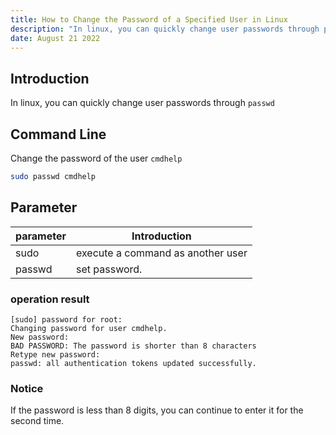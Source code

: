 ```yaml
---
title: How to Change the Password of a Specified User in Linux
description: "In linux, you can quickly change user passwords through passwd"
date: August 21 2022
---
```

## Introduction
In linux, you can quickly change user passwords through `passwd`
## Command Line
Change the password of the user `cmdhelp`
```bash
sudo passwd cmdhelp
```
## Parameter
| parameter | Introduction                                                               |
| --------- | -------------------------------------------------------------------------- |
| sudo   |execute a command as another user|
| passwd |set password.|

###  operation result
```
[sudo] password for root: 
Changing password for user cmdhelp.
New password: 
BAD PASSWORD: The password is shorter than 8 characters
Retype new password: 
passwd: all authentication tokens updated successfully.
```
### Notice
If the password is less than 8 digits, you can continue to enter it for the second time.





